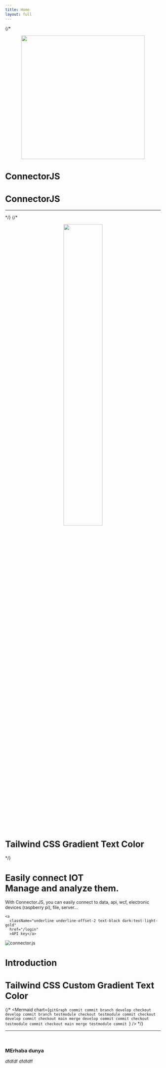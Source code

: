 ```yaml
---
title: Home
layout: full
---
```




{/* 
<p align="center">
  <img src="/assets/logo/logo-img.png" width="400" height="auto" />
  <h1 className="text-4xl font-bold text-gradient-anime">
      ConnectorJS
  </h1>
</p>


# ConnectorJS

<hr /> */}
{/* 
<p align="center">
  <img src="/assets/img/infographic-01.png" width="50%" height="auto" />
</p>

<h1 className="text-4xl font-extrabold text-transparent bg-clip-text bg-gradient-to-l  from-yellow-600 to-blue-500 ">
    Tailwind CSS Gradient Text Color
</h1> */}


<div className="nx-h-full gap-6 flex flex-col justify-start lg:justify-center items-center lg:items-start" style={{height:'calc(100vh - 60px)'}}>
  <h1 className="text-center lg:text-left font-extrabold tracking-tighter text-3xl md:text-4xl lg:text-5xl nx-py-2  text-gradient-coral-yellow" >
    Easily connect IOT<br />
    Manage and analyze them.
  </h1>
   <p className="text-slate-700 dark:text-slate-300 mb-2 text-center text-base sm:text-lg max-w-xl lg:text-left" >
    With Connector.JS, you can easily connect to data, api, wcf, electronic devices (raspberry pi), file, server...
    
    <a
      className="underline underline-offset-2 text-black dark:text-light-gold"
      href="/login"
      >API key</a>
  </p>
  <div className="relative w-full max-w-xl lg:max-w-3xl lg:left-1/2 aspect-square lg:absolute">
    <img src="/assets/img/connectorjs-the-expansion-of-iot.png"
      alt="connector.js"
      className="img-shadow"
      style={{
          position: 'absolute',
          height: '100%',
          width: '100%',
          left: 0,
          top: 0,
          right: 0,
          bottom: 0,
          objectFit: 'contain',
          color: 'transparent',
          }}
    />
  </div>
</div>

# Introduction


<h1 className="text-3xl font-bold text-gradient-anime">
  Tailwind CSS Custom Gradient Text Color
</h1> 

{/* 
<Mermaid chart={`gitGraph
    commit
    commit
    branch develop
    checkout develop
    commit
    branch testmodule
    checkout testmodule
    commit
    checkout develop
    commit
    checkout main
    merge develop
    commit
    commit
    checkout testmodule
    commit
    checkout main
    merge testmodule
    commit
`} /> */}


<hr />
<br />



### MErhaba dunya

dfdfdf
dfdfdff
